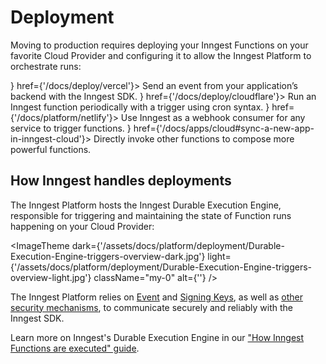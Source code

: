 
# Deployment

Moving to production requires deploying your Inngest Functions on your favorite Cloud Provider and configuring it to allow the Inngest Platform to orchestrate runs: 


<CardGroup cols={2}>
  <Card title="Deploy with Vercel" icon={<VercelIcon />} href={'/docs/deploy/vercel'}>
    Send an event from your application’s backend with the Inngest SDK.
  </Card>
  <Card title="Deploy with Cloudflare Pages" icon={<CloudflareIcon />} href={'/docs/deploy/cloudflare'}>
    Run an Inngest function periodically with a trigger using cron syntax.
  </Card>
  <Card title="Deploy with Netlify" icon={<NetlifyIcon />} href={'/docs/platform/netlify'}>
    Use Inngest as a webhook consumer for any service to trigger functions.
  </Card>
  <Card title="Deploy your application" icon={<CloudIcon fill={'black'} />} href={'/docs/apps/cloud#sync-a-new-app-in-inngest-cloud'}>
    Directly invoke other functions to compose more powerful functions.
  </Card>
</CardGroup>

## How Inngest handles deployments


The Inngest Platform hosts the Inngest Durable Execution Engine, responsible for triggering and maintaining the state of Function runs happening on your Cloud Provider:

<ImageTheme
  dark={'/assets/docs/platform/deployment/Durable-Execution-Engine-triggers-overview-dark.jpg'}
  light={'/assets/docs/platform/deployment/Durable-Execution-Engine-triggers-overview-light.jpg'}
  className="my-0"
  alt={''}
/>

The Inngest Platform relies on [Event](/docs/events/creating-an-event-key) and [Signing Keys](/docs/platform/signing-keys), as well as [other security mechanisms](/docs/learn/security), to communicate securely and reliably with the Inngest SDK.

Learn more on Inngest's Durable Execution Engine in our ["How Inngest Functions are executed" guide](/docs/learn/how-functions-are-executed).